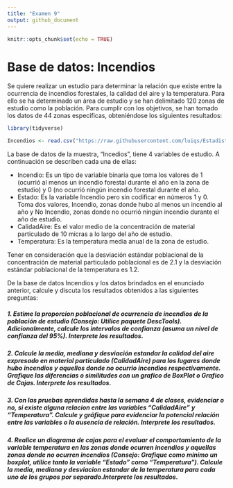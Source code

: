 ```yaml
---
title: "Examen 9"
output: github_document
---
```


```r
knitr::opts_chunk$set(echo = TRUE)
```

# Base de datos: Incendios

Se quiere realizar un estudio para determinar la relación que existe entre la ocurrencia de incendios forestales, la calidad del aire y la temperatura. Para ello se ha determinado un área de estudio y se han delimitado 120 zonas de estudio como la población. Para cumplir con los objetivos, se han tomado los datos de 44 zonas especificas, obteniéndose los siguientes resultados:
```r
library(tidyverse)
```

```r
Incendios <- read.csv("https://raw.githubusercontent.com/luiqs/Estadistica-Aplicada/main/PDB/Incendios.csv")
```

La base de datos de la muestra, "Incedios", tiene 4 variables de estudio. A continuación se describen cada una de ellas:

+ Incendio: Es un tipo de variable binaria que toma los valores de 1 (ocurrió al menos un incendio forestal durante el año en la zona de estudio) y 0 (no ocurrió ningún incendio forestal durante el año.
+ Estado: Es la variable Incendio pero sin codificar en números 1 y 0. Toma dos valores, Incendio, zonas donde hubo al menos un incendio al año y No Incendio, zonas donde no ocurrió ningún incendio durante el año de estudio. 
+ CalidadAire: Es el valor medio de la concentración de material particulado de 10 micras a lo largo del año de estudio. 
+ Temperatura: Es la temperatura media anual de la zona de estudio. 

Tener en consideración que la desviación estándar poblacional de la concentración de material particulado poblacional es de 2.1 y la desviación estándar  poblacional de la temperatura es 1.2. 

De la base de datos Incendios y los datos brindados en el enunciado anterior, calcule y discuta los resultados obtenidos a las siguientes preguntas:

##### 1. Estime la proporcion poblacional de ocurrencia de incendios de la población de estudio (Consejo: Utilice paquete DescTools). Adicionalmente, calcule los intervalos de confianza (asuma un nivel de confianza del 95%). **Interprete los resultados**.

##### 2. Calcule la media, mediana y desviación estandar la calidad del aire expresado en material particulado (CalidadAire) para los lugares donde hubo incendios y aquellos donde no ocurrio incendios respectivamente. Grafique las diferencias o similitudes con un grafico de BoxPlot o Grafico de Cajas. **Interprete los resultados**.

##### 3. Con las pruebas aprendidas hasta la semana 4 de clases, evidenciar o no, si existe alguna relacion entre las variables "CalidadAire" y "Temperatura". Calcule y gráfique para evidenciar la potencial relación entre las variables o la ausencia de relación. **Interprete los resultados**.

##### 4. Realice un diagrama de cajas para el evaluar el comportamiento de la variable temperatura en las zonas donde ocurren incendios y aquellas zonas donde no ocurren incendios (Consejo: Grafique como minimo un boxplot, utilice tanto la variable "Estado" como "Temperatura"). Calcule la media, mediana y desviacion estandar de la temperatura para cada uno de los grupos por separado.**Interprete los resultados**.
